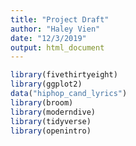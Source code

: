 ```yaml
---
title: "Project Draft"
author: "Haley Vien"
date: "12/3/2019"
output: html_document
---
```


```r
library(fivethirtyeight)
library(ggplot2)
data("hiphop_cand_lyrics")
library(broom)
library(moderndive)
library(tidyverse)
library(openintro)
```


